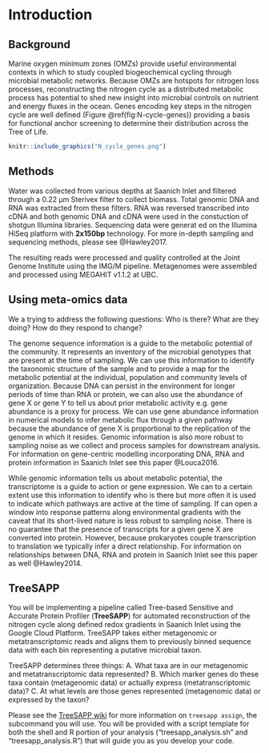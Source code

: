 # Introduction {#introduction}

## Background

Marine oxygen minimum zones (OMZs) provide useful environmental contexts in which to study coupled biogeochemical cycling through microbial metabolic networks. Because OMZs are hotspots for nitrogen loss processes, reconstructing the nitrogen cycle as a distributed metabolic process has potential to shed new insight into microbial controls on nutrient and energy fluxes in the ocean. Genes encoding key steps in the nitrogen cycle are well defined (Figure \@ref(fig:N-cycle-genes)) providing a basis for functional anchor screening to determine their distribution across the Tree of Life.

```r
knitr::include_graphics("N_cycle_genes.png")
```

## Methods

Water was collected from various depths at Saanich Inlet and filtered through a 0.22 µm Sterivex filter to collect biomass. Total genomic DNA and RNA was extracted from these filters. RNA was reversed transcribed into cDNA and both genomic DNA and cDNA were used in the constuction of shotgun Illumina libraries. Sequencing data were generat ed on the Illumina HiSeq platform with **2x150bp** technology. For more in-depth sampling and sequencing methods, please see @Hawley2017.

The resulting reads were processed and quality controlled at the Joint Genome Institute using the IMG/M pipeline. Metagenomes were assembled and processed using MEGAHIT v1.1.2 at UBC.

## Using meta-omics data

We a trying to address the following questions: Who is there? What are they doing? How do they respond to change?

The genome sequence information is a guide to the metabolic potential of the community. It represents an inventory of the microbial genotypes that are present at the time of sampling. We can use this information to identify the taxonomic structure of the sample and to provide a map for the metabolic potential at the individual, population and community levels of organization. Because DNA can persist in the environment for longer periods of time than RNA or protein, we can also use the abundance of gene X or gene Y to tell us about prior metabolic activity e.g. gene abundance is a proxy for process. We can use gene abundance information in numerical models to infer metabolic flux through a given pathway because the abundance of gene X is proportional to the replication of the genome in which it resides. Genomic information is also more robust to sampling noise as we collect and process samples for downstream analysis. For information on gene-centric modelling incorporating DNA, RNA and protein information in Saanich Inlet see this paper @Louca2016.

While genomic information tells us about metabolic potential, the transcriptome is a guide to action or gene expression. We can to a certain extent use this information to identify who is there but more often it is used to indicate which pathways are active at the time of sampling. If can open a window into response patterns along environmental gradients with the caveat that its short-lived nature is less robust to sampling noise. There is no guarantee that the presence of transcripts for a given gene X are converted into protein. However, because prokaryotes couple transcription to translation we typically infer a direct relationship. For information on relationships between DNA, RNA and protein in Saanich Inlet see this paper as well @Hawley2014.

## TreeSAPP

You will be implementing a pipeline called Tree-based Sensitive and Accurate Protein Profiler (**TreeSAPP**) for automated reconstruction of the nitrogen cycle along defined redox gradients in Saanich Inlet using the Google Cloud Platform. TreeSAPP takes either metagenomic or metatranscriptomic reads and aligns them to previously binned sequence data with each bin representing a putative microbial taxon.

TreeSAPP determines three things: A. What taxa are in our metagenomic and metatranscriptomic data represented? B. Which marker genes do these taxa contain (metagenomic data) or actually express (metatranscriptomic data)? C. At what levels are those genes represented (metagenomic data) or expressed by the taxon?

Please see the [TreeSAPP wiki](https://github.com/hallamlab/TreeSAPP/wiki/Classifying-sequences-with-treesapp-assign) for more information on `treesapp assign`, the subcommand you will use. You will be provided with a script template for both the shell and R portion of your analysis ("treesapp_analysis.sh" and "treesapp_analysis.R") that will guide you as you develop your code.
